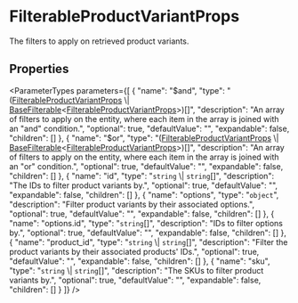 
# FilterableProductVariantProps

The filters to apply on retrieved product variants.

## Properties

<ParameterTypes parameters={[
  {
    "name": "$and",
    "type": "([FilterableProductVariantProps](js_client.internal.internal-1.ProductTypes.FilterableProductVariantProps.mdx) \\| [BaseFilterable](../../DAL/interfaces/js_client.internal.internal-1.DAL.BaseFilterable.mdx)&#60;[FilterableProductVariantProps](js_client.internal.internal-1.ProductTypes.FilterableProductVariantProps.mdx)&#62;)[]",
    "description": "An array of filters to apply on the entity, where each item in the array is joined with an \"and\" condition.",
    "optional": true,
    "defaultValue": "",
    "expandable": false,
    "children": []
  },
  {
    "name": "$or",
    "type": "([FilterableProductVariantProps](js_client.internal.internal-1.ProductTypes.FilterableProductVariantProps.mdx) \\| [BaseFilterable](../../DAL/interfaces/js_client.internal.internal-1.DAL.BaseFilterable.mdx)&#60;[FilterableProductVariantProps](js_client.internal.internal-1.ProductTypes.FilterableProductVariantProps.mdx)&#62;)[]",
    "description": "An array of filters to apply on the entity, where each item in the array is joined with an \"or\" condition.",
    "optional": true,
    "defaultValue": "",
    "expandable": false,
    "children": []
  },
  {
    "name": "id",
    "type": "`string` \\| `string`[]",
    "description": "The IDs to filter product variants by.",
    "optional": true,
    "defaultValue": "",
    "expandable": false,
    "children": []
  },
  {
    "name": "options",
    "type": "`object`",
    "description": "Filter product variants by their associated options.",
    "optional": true,
    "defaultValue": "",
    "expandable": false,
    "children": []
  },
  {
    "name": "options.id",
    "type": "`string`[]",
    "description": "IDs to filter options by.",
    "optional": true,
    "defaultValue": "",
    "expandable": false,
    "children": []
  },
  {
    "name": "product_id",
    "type": "`string` \\| `string`[]",
    "description": "Filter the product variants by their associated products' IDs.",
    "optional": true,
    "defaultValue": "",
    "expandable": false,
    "children": []
  },
  {
    "name": "sku",
    "type": "`string` \\| `string`[]",
    "description": "The SKUs to filter product variants by.",
    "optional": true,
    "defaultValue": "",
    "expandable": false,
    "children": []
  }
]} />
